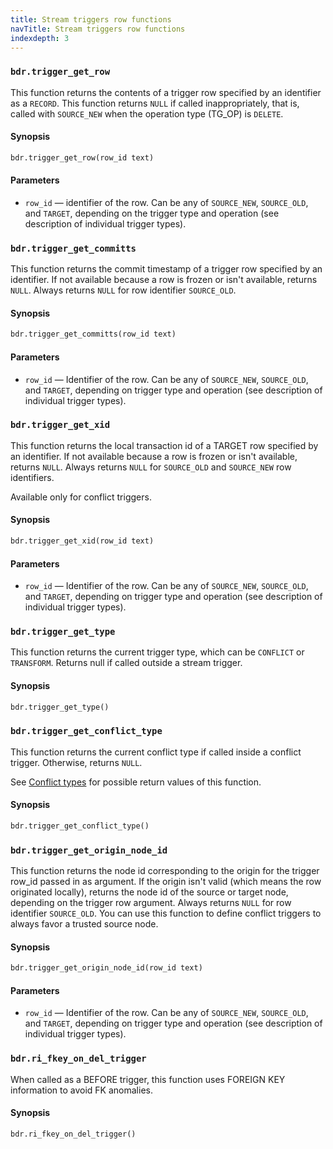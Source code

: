 ```yaml
---
title: Stream triggers row functions
navTitle: Stream triggers row functions
indexdepth: 3
---
```


### `bdr.trigger_get_row`

This function returns the contents of a trigger row specified by an identifier
as a `RECORD`. This function returns `NULL` if called inappropriately, that is,
called with `SOURCE_NEW` when the operation type (TG_OP) is `DELETE`.

#### Synopsis

```sql
bdr.trigger_get_row(row_id text)
```

#### Parameters

-   `row_id` &mdash; identifier of the row. Can be any of `SOURCE_NEW`, `SOURCE_OLD`, and
    `TARGET`, depending on the trigger type and operation (see description of
    individual trigger types).

### `bdr.trigger_get_committs`

This function returns the commit timestamp of a trigger row specified by an
identifier. If not available because a row is frozen or isn't available,
returns `NULL`. Always returns `NULL` for row identifier `SOURCE_OLD`.

#### Synopsis

```sql
bdr.trigger_get_committs(row_id text)
```

#### Parameters

-   `row_id` &mdash; Identifier of the row. Can be any of `SOURCE_NEW`, `SOURCE_OLD`, and
    `TARGET`, depending on trigger type and operation (see description of
    individual trigger types).

### `bdr.trigger_get_xid`

This function returns the local transaction id of a TARGET row specified by an
identifier. If not available because a row is frozen or isn't available,
returns `NULL`. Always returns `NULL` for `SOURCE_OLD` and `SOURCE_NEW` row
identifiers.

Available only for conflict triggers.

#### Synopsis

```sql
bdr.trigger_get_xid(row_id text)
```

#### Parameters

-   `row_id` &mdash; Identifier of the row. Can be any of `SOURCE_NEW`, `SOURCE_OLD`, and
    `TARGET`, depending on trigger type and operation (see description of
    individual trigger types).

### `bdr.trigger_get_type`

This function returns the current trigger type, which can be `CONFLICT`
or `TRANSFORM`. Returns null if called outside a stream trigger.

#### Synopsis

```sql
bdr.trigger_get_type()
```

### `bdr.trigger_get_conflict_type`

This function returns the current conflict type if called inside a conflict
trigger. Otherwise, returns `NULL`.

See [Conflict types](../../consistency/conflicts/02_types_of_conflict/)
for possible return values of this function.

#### Synopsis

```sql
bdr.trigger_get_conflict_type()
```

### `bdr.trigger_get_origin_node_id`

This function returns the node id corresponding to the origin for the trigger
row_id passed in as argument. If the origin isn't valid (which means the row
originated locally), returns the node id of the source or target node,
depending on the trigger row argument. Always returns `NULL` for row identifier
`SOURCE_OLD`. You can use this function to define conflict triggers to always favor a
trusted source node.

#### Synopsis

```sql
bdr.trigger_get_origin_node_id(row_id text)
```

#### Parameters

-   `row_id` &mdash; Identifier of the row. Can be any of `SOURCE_NEW`, `SOURCE_OLD`, and
    `TARGET`, depending on trigger type and operation (see description of
    individual trigger types).

### `bdr.ri_fkey_on_del_trigger`

When called as a BEFORE trigger, this function uses FOREIGN KEY information
to avoid FK anomalies.

#### Synopsis

```sql
bdr.ri_fkey_on_del_trigger()
```

